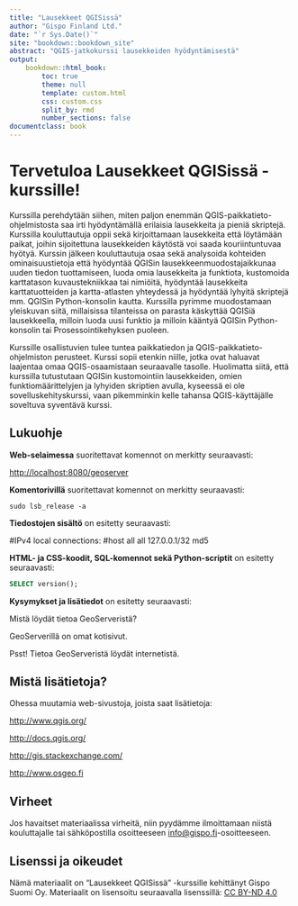 ```yaml
---
title: "Lausekkeet QGISissä"
author: "Gispo Finland Ltd."
date: "`r Sys.Date()`"
site: "bookdown::bookdown_site"
abstract: "QGIS-jatkokurssi lausekkeiden hyödyntämisestä"
output:
    bookdown::html_book:
        toc: true
        theme: null
        template: custom.html
        css: custom.css
        split_by: rmd
        number_sections: false
documentclass: book
---
```


# Tervetuloa Lausekkeet QGISissä -kurssille! 

Kurssilla perehdytään siihen, miten paljon enemmän QGIS-paikkatieto-ohjelmistosta saa irti hyödyntämällä erilaisia lausekkeita ja pieniä skriptejä. Kurssilla kouluttautuja oppii sekä kirjoittamaan lausekkeita että löytämään paikat, joihin sijoitettuna lausekkeiden käytöstä voi saada kouriintuntuvaa hyötyä. Kurssin jälkeen kouluttautuja osaa sekä analysoida kohteiden ominaisuustietoja että hyödyntää QGISin lausekkeenmuodostajaikkunaa uuden tiedon tuottamiseen, luoda omia lausekkeita ja funktiota, kustomoida karttatason kuvaustekniikkaa tai nimiöitä, hyödyntää lausekkeita karttatuotteiden ja kartta-atlasten yhteydessä ja hyödyntää lyhyitä skriptejä mm. QGISin Python-konsolin kautta. Kurssilla pyrimme muodostamaan yleiskuvan siitä, millaisissa tilanteissa on parasta käskyttää QGISiä lausekkeella, milloin luoda uusi funktio ja milloin kääntyä QGISin Python-konsolin tai Prosessointikehyksen puoleen.

Kurssille osallistuvien tulee tuntea paikkatiedon ja QGIS-paikkatieto-ohjelmiston perusteet. Kurssi sopii etenkin niille, jotka ovat haluavat laajentaa omaa QGIS-osaamistaan seuraavalle tasolle. Huolimatta siitä, että kurssilla tutustutaan QGISin kustomointiin lausekkeiden, omien funktiomäärittelyjen ja lyhyiden skriptien avulla, kyseessä ei ole sovelluskehityskurssi, vaan pikemminkin kelle tahansa QGIS-käyttäjälle soveltuva syventävä kurssi.

## Lukuohje

**Web-selaimessa** suoritettavat komennot on merkitty seuraavasti:

::: note-box
<http://localhost:8080/geoserver>
:::

**Komentorivillä** suoritettavat komennot on merkitty seuraavasti:

::: commandline-box
``` shell
sudo lsb_release -a
```
:::

**Tiedostojen sisältö** on esitetty seuraavasti:

::: file-content-box
#IPv4 local connections: #host all all 127.0.0.1/32 md5
:::

**HTML- ja CSS-koodit, SQL-komennot sekä Python-scriptit** on esitetty seuraavasti:

::: code-box
``` sql
SELECT version();
```
:::

**Kysymykset ja lisätiedot** on esitetty seuraavasti:

::: hint-box
Mistä löydät tietoa GeoServeristä?

GeoServerillä on omat kotisivut.

Psst! Tietoa GeoServeristä löydät internetistä.
:::

## Mistä lisätietoja?

Ohessa muutamia web-sivustoja, joista saat lisätietoja:

::: note-box
<http://www.qgis.org/>
:::

::: note-box
<http://docs.qgis.org/>
:::

::: note-box
<http://gis.stackexchange.com/>
:::

::: note-box
<http://www.osgeo.fi>
:::

## Virheet

Jos havaitset materiaalissa virheitä, niin pyydämme ilmoittamaan niistä kouluttajalle tai sähköpostilla osoitteeseen [info\@gispo.fi](mailto:info@gispo.fi){.email}-osoitteeseen.

## Lisenssi ja oikeudet

Nämä materiaalit on "Lausekkeet QGISissä" -kurssille kehittänyt Gispo Suomi Oy. Materiaalit on lisensoitu seuraavalla lisenssillä: [CC BY-ND 4.0](https://creativecommons.org/licenses/by-nd/4.0/)
